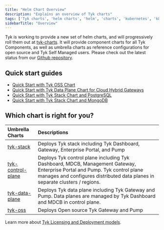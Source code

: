 ```yaml
---
title: "Helm Chart Overview"
description: "Explains an overview of Tyk charts"
tags: ['Tyk charts', 'helm charts', 'helm', 'charts', 'kubernetes', 'k8s']
sidebarTitle: "Overview"
---
```


Tyk is working to provide a new set of helm charts, and will progressively roll them out at [tyk-charts](https://github.com/TykTechnologies/tyk-charts). It will provide component charts for all Tyk Components, as well as umbrella charts as reference configurations for open source and Tyk Self Managed users. Please check out the latest status from our [Github repository](https://github.com/TykTechnologies/tyk-charts).

## Quick start guides
- [Quick Start with Tyk OSS Chart](/nightly/apim/open-source/installation#quick-start-with-helm-chart)
- [Quick Start with Tyk Data Plane Chart for Cloud Hybrid Gateways](/nightly/tyk-cloud#deploy-hybrid-gateways)
- [Quick Start with Tyk Stack Chart and PostgreSQL](/nightly/tyk-self-managed/install#install-tyk-stack-with-helm-chart-postgresql)
- [Quick Start with Tyk Stack Chart and MongoDB](/nightly/tyk-self-managed/install#install-tyk-stack-with-helm-chart-mongodb)

## Which chart is right for you?

| Umbrella Charts | Descriptions |
| :----------------- | :------------- |
| [tyk-stack](/nightly/product-stack/tyk-charts/tyk-stack-chart)                 | Deploys Tyk stack including Tyk Dashboard, Gateway, Enterprise Portal, and Pump |
| [tyk-control-plane](/nightly/product-stack/tyk-charts/tyk-control-plane-chart) | Deploys Tyk control plane including Tyk Dashboard, MDCB, Management Gateway, Enterprise Portal and Pump. Tyk control plane manages and configures distributed data planes in separate clusters / regions. |
| [tyk-data-plane](/nightly/product-stack/tyk-charts/tyk-data-plane-chart)        | Deploys Tyk data plane including Tyk Gateway and Pump. Data planes are managed by Tyk Dashboard and MDCB in control plane. |
| [tyk-oss](/nightly/product-stack/tyk-charts/tyk-oss-chart)                      | Deploys Open source Tyk Gateway and Pump |

Learn more about [Tyk Licensing and Deployment models](/nightly/tyk-self-managed#tyk-self-managed-pricing).

